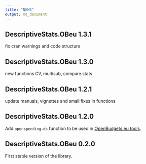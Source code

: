 ```yaml
---
title: "NEWS"
output: md_document
---
```

## DescriptiveStats.OBeu 1.3.1

fix cran warnings and code structure


## DescriptiveStats.OBeu 1.3.0

new functions CV, multisub, compare.stats

## DescriptiveStats.OBeu 1.2.1

update manuals, vignettes and small fixes in functions

## DescriptiveStats.OBeu 1.2.0

Add `openspending.ds` function to be used in [OpenBudgets.eu tools](http://openbudgets.eu/tools/).

## DescriptiveStats.OBeu 0.2.0

First stable version of the library.